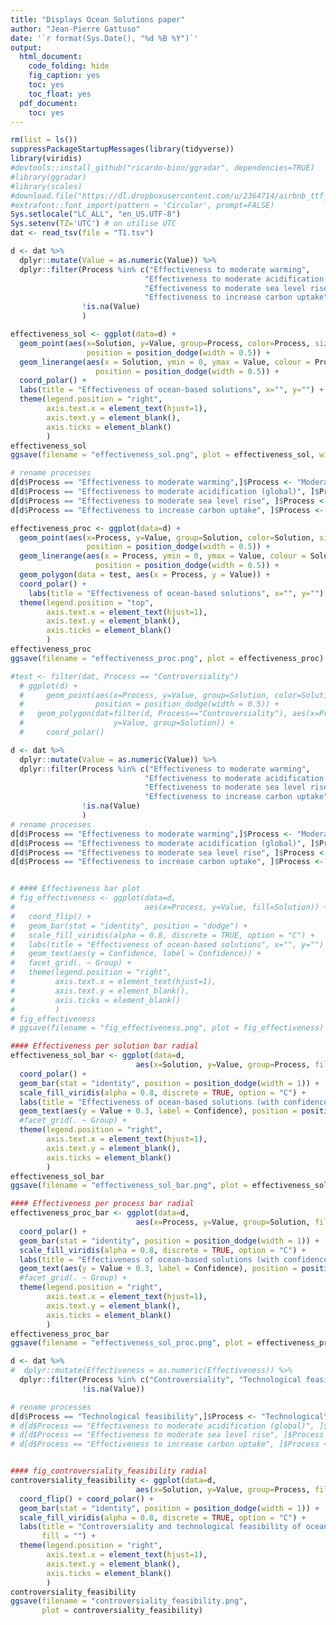 ```yaml
---
title: "Displays Ocean Solutions paper"
author: "Jean-Pierre Gattuso"
date: '`r format(Sys.Date(), "%d %B %Y")`'
output:
  html_document:
    code_folding: hide
    fig_caption: yes
    toc: yes
    toc_float: yes
  pdf_document:
    toc: yes
---
```


```r
rm(list = ls())
suppressPackageStartupMessages(library(tidyverse))
library(viridis)
#devtools::install_github("ricardo-bion/ggradar", dependencies=TRUE)
#library(ggradar)
#library(scales)
#download.file("https://dl.dropboxusercontent.com/u/2364714/airbnb_ttf_fonts/Circular Air-Light 3.46.45 PM.ttf", "/Library/Fonts/Circular Air-Light 3.46.45 PM.ttf", method="curl")
#extrafont::font_import(pattern = 'Circular', prompt=FALSE)
Sys.setlocale("LC_ALL", "en_US.UTF-8")
Sys.setenv(TZ='UTC') # on utilise UTC
dat <- read_tsv(file = "T1.tsv")
```
```r
d <- dat %>%
  dplyr::mutate(Value = as.numeric(Value)) %>%
  dplyr::filter(Process %in% c("Effectiveness to moderate warming",
                              "Effectiveness to moderate acidification (global)",
                              "Effectiveness to moderate sea level rise",
                              "Effectiveness to increase carbon uptake"),
                !is.na(Value)
                )

effectiveness_sol <- ggplot(data=d) +
  geom_point(aes(x=Solution, y=Value, group=Process, color=Process, size = Confidence),
                 position = position_dodge(width = 0.5)) +
  geom_linerange(aes(x = Solution, ymin = 0, ymax = Value, colour = Process), 
                   position = position_dodge(width = 0.5)) +
  coord_polar() +
  labs(title = "Effectiveness of ocean-based solutions", x="", y="") +
  theme(legend.position = "right",
        axis.text.x = element_text(hjust=1),
        axis.text.y = element_blank(),
        axis.ticks = element_blank()
        )
effectiveness_sol
ggsave(filename = "effectiveness_sol.png", plot = effectiveness_sol, width = 18, height = 12, units = "cm")

# rename processes
d[d$Process == "Effectiveness to moderate warming",]$Process <- "Moderate\nwarming"
d[d$Process == "Effectiveness to moderate acidification (global)", ]$Process <- "Moderate\nacidification"
d[d$Process == "Effectiveness to moderate sea level rise", ]$Process <- "Moderate\nsea level rise"
d[d$Process == "Effectiveness to increase carbon uptake", ]$Process <- "Increase\ncarbon uptake"

effectiveness_proc <- ggplot(data=d) +
  geom_point(aes(x=Process, y=Value, group=Solution, color=Solution, size = Confidence),
                 position = position_dodge(width = 0.5)) +
  geom_linerange(aes(x = Process, ymin = 0, ymax = Value, colour = Solution), 
                   position = position_dodge(width = 0.5)) +
  geom_polygon(data = test, aes(x = Process, y = Value)) +
  coord_polar() +
    labs(title = "Effectiveness of ocean-based solutions", x="", y="") +
  theme(legend.position = "top",
        axis.text.x = element_text(hjust=1),
        axis.text.y = element_blank(),
        axis.ticks = element_blank()
        )
effectiveness_proc
ggsave(filename = "effectiveness_proc.png", plot = effectiveness_proc)

#test <- filter(dat, Process == "Controversiality")
  # ggplot(d) + 
  #     geom_point(aes(x=Process, y=Value, group=Solution, color=Solution, size = Confidence),
  #                position = position_dodge(width = 0.5)) +
  #   geom_polygon(dat=filter(d, Process=="Controversiality"), aes(x=Process, 
  #                    y=Value, group=Solution)) +
  #     coord_polar()

```
  
  
```r
d <- dat %>%
  dplyr::mutate(Value = as.numeric(Value)) %>%
  dplyr::filter(Process %in% c("Effectiveness to moderate warming",
                              "Effectiveness to moderate acidification (global)",
                              "Effectiveness to moderate sea level rise",
                              "Effectiveness to increase carbon uptake"),
                !is.na(Value)
                )
# rename processes
d[d$Process == "Effectiveness to moderate warming",]$Process <- "Moderate\nwarming"
d[d$Process == "Effectiveness to moderate acidification (global)", ]$Process <- "Moderate\nacidification"
d[d$Process == "Effectiveness to moderate sea level rise", ]$Process <- "Moderate\nsea level rise"
d[d$Process == "Effectiveness to increase carbon uptake", ]$Process <- "Increase\ncarbon uptake"


# #### Effectiveness bar plot
# fig_effectiveness <- ggplot(data=d,
#                             aes(x=Process, y=Value, fill=Solution)) +
#   coord_flip() +
#   geom_bar(stat = "identity", position = "dodge") +
#   scale_fill_viridis(alpha = 0.8, discrete = TRUE, option = "C") +
#   labs(title = "Effectiveness of ocean-based solutions", x="", y="") +
#   geom_text(aes(y = Confidence, label = Confidence)) +
#   facet_grid(. ~ Group) +
#   theme(legend.position = "right",
#         axis.text.x = element_text(hjust=1),
#         axis.text.y = element_blank(),
#         axis.ticks = element_blank()
#         )
# fig_effectiveness
# ggsave(filename = "fig_effectiveness.png", plot = fig_effectiveness)

#### Effectiveness per solution bar radial
effectiveness_sol_bar <- ggplot(data=d,
                            aes(x=Solution, y=Value, group=Process, fill=Process)) +
  coord_polar() +
  geom_bar(stat = "identity", position = position_dodge(width = 1)) +
  scale_fill_viridis(alpha = 0.8, discrete = TRUE, option = "C") +
  labs(title = "Effectiveness of ocean-based solutions (with confidence levels)", x="", y="") +
  geom_text(aes(y = Value + 0.3, label = Confidence), position = position_dodge(width = 1)) +
  #facet_grid(. ~ Group) +
  theme(legend.position = "right",
        axis.text.x = element_text(hjust=1),
        axis.text.y = element_blank(),
        axis.ticks = element_blank()
        )
effectiveness_sol_bar
ggsave(filename = "effectiveness_sol_bar.png", plot = effectiveness_sol_bar)

#### Effectiveness per process bar radial
effectiveness_proc_bar <- ggplot(data=d,
                            aes(x=Process, y=Value, group=Solution, fill=Solution)) +
  coord_polar() +
  geom_bar(stat = "identity", position = position_dodge(width = 1)) +
  scale_fill_viridis(alpha = 0.8, discrete = TRUE, option = "C") +
  labs(title = "Effectiveness of ocean-based solutions (with confidence levels)", x="", y="") +
  geom_text(aes(y = Value + 0.3, label = Confidence), position = position_dodge(width = 1)) +
  #facet_grid(. ~ Group) +
  theme(legend.position = "right",
        axis.text.x = element_text(hjust=1),
        axis.text.y = element_blank(),
        axis.ticks = element_blank()
        )
effectiveness_proc_bar
ggsave(filename = "effectiveness_sol_proc.png", plot = effectiveness_proc_bar)
```

```r
d <- dat %>%
#  dplyr::mutate(Effectiveness = as.numeric(Effectiveness)) %>%
  dplyr::filter(Process %in% c("Controversiality", "Technological feasibility"),
                !is.na(Value))

# rename processes
d[d$Process == "Technological feasibility",]$Process <- "Technological\nfeasibility"
# d[d$Process == "Effectiveness to moderate acidification (global)", ]$Process <- "Moderate\nacidification"
# d[d$Process == "Effectiveness to moderate sea level rise", ]$Process <- "Moderate\nsea level rise"
# d[d$Process == "Effectiveness to increase carbon uptake", ]$Process <- "Increase\ncarbon uptake"


#### fig_controversiality_feasibility radial
controversiality_feasibility <- ggplot(data=d,
                            aes(x=Solution, y=Value, group=Process, fill=Process)) +
  coord_flip() + coord_polar() +
  geom_bar(stat = "identity", position = position_dodge(width = 1)) +
  scale_fill_viridis(alpha = 0.8, discrete = TRUE, option = "C") +
  labs(title = "Controversiality and technological feasibility of ocean-based solutions", x="", y="",
       fill = "") +
  theme(legend.position = "right",
        axis.text.x = element_text(hjust=1),
        axis.text.y = element_blank(),
        axis.ticks = element_blank()
        )
controversiality_feasibility
ggsave(filename = "controversiality_feasibility.png", 
       plot = controversiality_feasibility)
```
